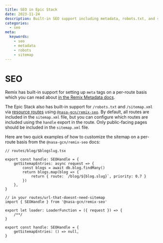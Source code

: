 ```yaml
---
title: SEO in Epic Stack
date: 2023-11-24  
description: Built-in SEO support including metadata, robots.txt, and sitemaps.
categories:
  - seo
meta:
  keywords:
    - seo 
    - metadata
    - robots
    - sitemap
---
```

# SEO

Remix has built-in support for setting up `meta` tags on a per-route basis which
you can read about
[in the Remix Metadata docs](https://remix.run/docs/en/main/route/meta).

The Epic Stack also has built-in support for `/robots.txt` and `/sitemap.xml`
via [resource routes](https://remix.run/docs/en/main/guides/resource-routes)
using [`@nasa-gcn/remix-seo`](https://github.com/nasa-gcn/remix-seo). By
default, all routes are included in the `sitemap.xml` file, but you can
configure which routes are included using the `handle` export in the route. Only
public-facing pages should be included in the `sitemap.xml` file.

Here are two quick examples of how to customize the sitemap on a per-route basis
from the `@nasa-gcn/remix-seo` docs:

```tsx
// routes/blog/$blogslug.tsx

export const handle: SEOHandle = {
	getSitemapEntries: async request => {
		const blogs = await db.blog.findMany()
		return blogs.map(blog => {
			return { route: `/blog/${blog.slug}`, priority: 0.7 }
		})
	},
}
```

```tsx
// in your routes/url-that-doesnt-need-sitemap
import { SEOHandle } from '@nasa-gcn/remix-seo'

export let loader: LoaderFunction = ({ request }) => {
	/**/
}

export const handle: SEOHandle = {
	getSitemapEntries: () => null,
}
```

